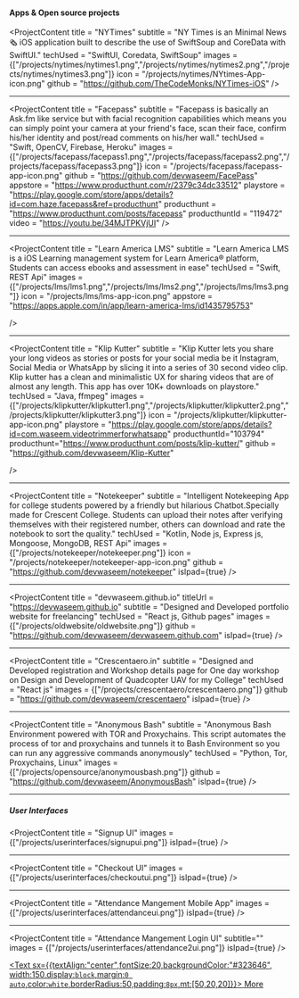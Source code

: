 
#### Apps & Open source projects

<ProjectContent 
    title = "NYTimes"
    subtitle = "NY Times is an Minimal News 🗞 iOS application built to describe the use of SwiftSoup and CoreData with SwiftUI."
    techUsed = "SwiftUI, Coredata, SwiftSoup"
    images = {["/projects/nytimes/nytimes1.png","/projects/nytimes/nytimes2.png","/projects/nytimes/nytimes3.png"]}
    icon = "/projects/nytimes/NYtimes-App-icon.png"
    github = "https://github.com/TheCodeMonks/NYTimes-iOS"
/>

---

<ProjectContent 
    title = "Facepass"
    subtitle = "Facepass is basically an Ask.fm like service but with facial recognition capabilities which means you can simply point your camera at your friend's face, scan their face, confirm his/her identity and post/read comments on his/her wall."
    techUsed = "Swift, OpenCV, Firebase, Heroku"
    images = {["/projects/facepass/facepass1.png","/projects/facepass/facepass2.png","/projects/facepass/facepass3.png"]}
    icon = "/projects/facepass/facepass-app-icon.png"
    github = "https://github.com/devwaseem/FacePass"
    appstore = "https://www.producthunt.com/r/2379c34dc33512"
    playstore = "https://play.google.com/store/apps/details?id=com.haze.facepass&ref=producthunt"
    producthunt = "https://www.producthunt.com/posts/facepass"
    producthuntId = "119472"
    video = "https://youtu.be/34MJTPKVjUI"
/>

---

<ProjectContent 
    title = "Learn America LMS"
    subtitle = "Learn America LMS is a iOS Learning management system  for Learn America® platform, Students can access ebooks and assessment in ease"
    techUsed = "Swift, REST Api"
    images = {["/projects/lms/lms1.png","/projects/lms/lms2.png","/projects/lms/lms3.png"]}
    icon = "/projects/lms/lms-app-icon.png"
    appstore = "https://apps.apple.com/in/app/learn-america-lms/id1435795753"
    
/>

---

<ProjectContent 
    title = "Klip Kutter"
    subtitle = "Klip Kutter lets you share your long videos as stories or posts for your social media be it Instagram, Social Media or WhatsApp by slicing it into a series of 30 second video clip. Klip kutter has a clean and minimalistic UX for sharing videos that are of almost any length. This app has over 10K+ downloads on playstore."
    techUsed = "Java, ffmpeg"
    images = {["/projects/klipkutter/klipkutter1.png","/projects/klipkutter/klipkutter2.png","/projects/klipkutter/klipkutter3.png"]}
    icon = "/projects/klipkutter/klipkutter-app-icon.png"
    playstore = "https://play.google.com/store/apps/details?id=com.waseem.videotrimmerforwhatsapp"
    producthuntId="103794"
    producthunt="https://www.producthunt.com/posts/klip-kutter/"
    github = "https://github.com/devwaseem/Klip-Kutter"
    
/>

---

<ProjectContent 
    title = "Notekeeper"
    subtitle = "Intelligent Notekeeping App for college students powered by a friendly but hilarious Chatbot.Specially made for Crescent College. Students can upload their notes after verifying themselves with their registered number, others can download and rate the notebook to sort the quality."
    techUsed = "Kotlin, Node js, Express js, Mongoose, MongoDB, REST Api"
    images = {["/projects/notekeeper/notekeeper.png"]}
    icon = "/projects/notekeeper/notekeeper-app-icon.png"
    github = "https://github.com/devwaseem/notekeeper"
    isIpad={true}
/>

---
<ProjectContent 
    title = "devwaseem.github.io"
    titleUrl = "https://devwaseem.github.io"
    subtitle = "Designed and Developed portfolio website for freelancing"
    techUsed = "React js, Github pages"
    images = {["/projects/oldwebsite/oldwebsite.png"]}
    github = "https://github.com/devwaseem/devwaseem.github.com"
    isIpad={true}
/>

---

<ProjectContent 
    title = "Crescentaero.in"
    subtitle = "Designed and Developed registration and Workshop details page for One day workshop on Design and Development of Quadcopter UAV for my College"
    techUsed = "React js"
    images = {["/projects/crescentaero/crescentaero.png"]}
    github = "https://github.com/devwaseem/crescentaero"
    isIpad={true}
/>

---

<ProjectContent 
    title = "Anonymous Bash"
    subtitle = "Anonymous Bash Environment powered with TOR and Proxychains. This script automates the process of tor and proxychains and tunnels it to Bash Environment so you can run any aggressive commands anonymously"
    techUsed = "Python, Tor, Proxychains, Linux"
    images = {["/projects/opensource/anonymousbash.png"]}
    github = "https://github.com/devwaseem/AnonymousBash"
    isIpad={true}
/>

---

##### User Interfaces

<ProjectContent 
    title = "Signup UI"
    images = {["/projects/userinterfaces/signupui.png"]}
    isIpad={true}
/>

---

<ProjectContent 
    title = "Checkout UI"
    images = {["/projects/userinterfaces/checkoutui.png"]}
    isIpad={true}
/>

---


<ProjectContent 
    title = "Attendance Mangement Mobile App"
    images = {["/projects/userinterfaces/attendanceui.png"]}
    isIpad={true}
/>

---

<ProjectContent 
    title = "Attendance Mangement Login UI"
    subtitle=""
    images = {["/projects/userinterfaces/attendance2ui.png"]}
    isIpad={true}
/>

<a href="https://www.uplabs.com/devwaseem" target="_blank"><Text sx={{textAlign:"center",fontSize:20,backgroundColor:"#323646", width:150,display:`block`,margin:`0 auto`,color:`white`,borderRadius:50,padding:`8px`,mt:[50,20,20]}}>
    More
</Text>
</a>


